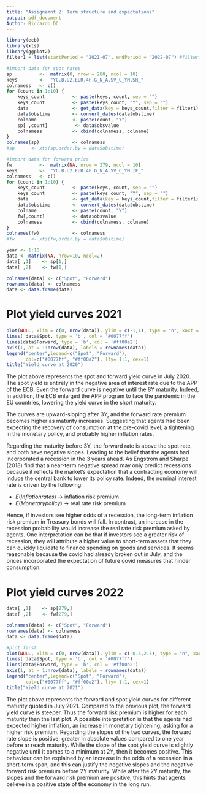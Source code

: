 ```yaml
---
title: "Assignemnt 2: Term structure and expectations"
output: pdf_document
Author: Riccardo_DC
---
```

```r
library(ecb)
library(xts)
library(ggplot2)
filter1 = list(startPeriod = "2021-07", endPeriod = "2022-07") #filtering time

#import data for spot rates
sp          <-  matrix(0, nrow = 280, ncol = 10)
keys        <-  "YC.B.U2.EUR.4F.G_N_A.SV_C_YM.SR_"
colnamess   <- c()
for (count in 1:10) {
    keys_count          <- paste(keys, count, sep = "")
    keys_count          <- paste(keys_count, "Y", sep = "")
    data                <- get_data(key = keys_count,filter = filter1)
    data$obstime        <- convert_dates(data$obstime)
    colname             <- paste(count, "Y")
    sp[ ,count]          <- data$obsvalue
    colnamess           <- cbind(colnamess, colname)
}
colnames(sp)            <- colnamess
#sp      <- xts(sp,order.by = data$obstime)

#import data for forward price 
fw          <-  matrix(NA, nrow = 279, ncol = 10)
keys        <-  "YC.B.U2.EUR.4F.G_N_A.SV_C_YM.IF_"
colnamess   <- c()
for (count in 1:10) {
    keys_count          <- paste(keys, count, sep = "")
    keys_count          <- paste(keys_count, "Y", sep = "")
    data                <- get_data(key = keys_count,filter = filter1)
    data$obstime        <- convert_dates(data$obstime)
    colname             <- paste(count, "Y")
    fw[,count]          <- data$obsvalue
    colnamess           <- cbind(colnamess, colname)
}
colnames(fw)            <- colnamess
#fw      <- xts(fw,order.by = data$obstime)

year <- 1:10
data <- matrix(NA, nrow=10, ncol=2)
data[ ,1]    <- sp[1,]
data[ ,2]    <- fw[1,]

colnames(data) <- c("Spot", "Forward")
rownames(data) <- colnamess
data <- data.frame(data)
```
# Plot yield curves 2021
```r
plot(NULL, xlim = c(0, nrow(data)), ylim = c(-1,1), type = "n", xaxt = 'n', xlab='Maturity', ylab="Rate")
lines( data$Spot, type = 'b', col = '#0077ff')
lines(data$Forward, type = 'b', col = '#ff00a2')
axis(1, at = 1:nrow(data), labels = rownames(data))
legend("center",legend=c("Spot", "Forward"),
       col=c("#0077ff", "#ff00a2"), lty= 1:1, cex=1)
title("Yield curve at 2020")
```
The plot above represents the spot and forward yield curve in July 2020. The spot yield is entirely 
in the negative area of interest rate due to the APP of the ECB. Even the forward curve is negative
until the 8Y maturity. Indeed, In addition, the ECB enlarged the APP program to face the pandemic in the EU countries, 
lowering the yield curve in the short maturity.

The curves are upward-sloping after 3Y, and the forward rate premium becomes higher as
maturity increases. Suggesting that agents had been expecting the recovery of consumption at the pre-covid level,
a tightening in the monetary policy, and probably higher inflation rates.

Regarding the maturity before 3Y, the forward rate is above the spot rate, and both have negative slopes. 
Leading to the belief that the agents had incorporated a recession in the 3 years ahead. As Engstrom and Sharpe (2018)
find that a near-term negative spread may only predict recessions because it reflects 
the market's expectation that a contracting economy will induce the central bank to lower its policy rate.
Indeed, the nominal interest rate is driven by the following:

* $E(Inflation rates)$ -> inflation risk premium
* $E(Monetary policy)$ -> real rate risk premium

Hence, if investors see higher odds of a recession, the long-term inflation risk premium in Treasury bonds will fall.
In contrast, an increase in the recession probability would increase the real rate risk premium asked by agents. 
One interpretation can be that if investors see a greater risk of recession, they will attribute a higher value 
to short-term assets that they can quickly liquidate to finance spending on goods and services.
It seems reasonable because the covid had already broken out in July, and the prices incorporated 
the expectation of future covid measures that hinder consumption.

# Plot yield curves 2022

```r
data[ ,1]    <- sp[279,]
data[ ,2]    <- fw[279,]

colnames(data) <- c("Spot", "Forward")
rownames(data) <- colnamess
data <- data.frame(data)

#plot first
plot(NULL, xlim = c(0, nrow(data)), ylim = c(-0.5,2.5), type = "n", xaxt = 'n', xlab='Maturity', ylab="Rate")
lines( data$Spot, type = 'b', col = '#0077ff')
lines(data$Forward, type = 'b', col = '#ff00a2')
axis(1, at = 1:nrow(data), labels = rownames(data))
legend("center",legend=c("Spot", "Forward"),
       col=c("#0077ff", "#ff00a2"), lty= 1:1, cex=1)
title("Yield curve at 2021")
```
The plot above represents the forward and spot yield curves for different maturity quoted in July 2021.
Compared to the previous plot, the forward yield curve is steeper. Thus the forward risk premium is higher for each 
maturity than the last plot. A possible interpretation 
is that the agents had expected higher inflation, an increase in monetary tightening, asking for
a higher risk premium.
Regarding the slopes of the two curves, the forward rate slope is positive, greater in absolute values compared to one year before
ar reach maturity. While the slope of the spot yield curve is slightly negative until it comes to a minimum at 2Y, then it becomes positive.
This behaviour can be explained by an increase in the odds of a recession in a short-term span, and this can justify the negative slopes and the negative
forward risk premium before 2Y maturity.
While after the 2Y maturity, the slopes and the forward risk premium are positive, this hints that agents believe in
a positive state of the economy in the long run.



